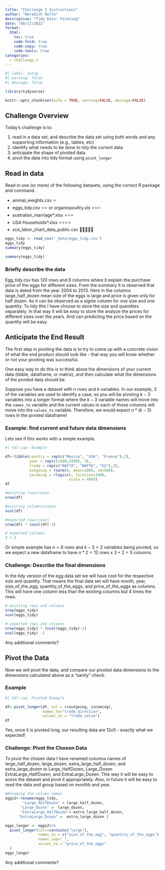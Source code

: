 ```yaml
---
title: "Challenge 3 Instructions"
author: "Meredith Rolfe"
description: "Tidy Data: Pivoting"
date: "08/17/2022"
format:
  html:
    toc: true
    code-fold: true
    code-copy: true
    code-tools: true
categories:
  - challenge_3
---
```


```r
#| label: setup
#| warning: false
#| message: false

library(tidyverse)

knitr::opts_chunk$set(echo = TRUE, warning=FALSE, message=FALSE)
```

## Challenge Overview

Today's challenge is to:

1.  read in a data set, and describe the data set using both words and any supporting information (e.g., tables, etc)
2.  identify what needs to be done to tidy the current data
3.  anticipate the shape of pivoted data
4.  pivot the data into tidy format using `pivot_longer`

## Read in data

Read in one (or more) of the following datasets, using the correct R package and command.

-   animal_weights.csv ⭐
-   eggs_tidy.csv ⭐⭐ or organicpoultry.xls ⭐⭐⭐
-   australian_marriage\*.xlsx ⭐⭐⭐
-   USA Households\*.xlsx ⭐⭐⭐⭐
-   sce_labor_chart_data_public.csv 🌟🌟🌟🌟🌟

```r
eggs_tidy <- read_csv('_data/eggs_tidy.csv')
eggs_tidy
summary(eggs_tidy)

```

```r
summary(eggs_tidy)

```
### Briefly describe the data

Egg_tidy.csv has 120 rows and 6 columns where it explain the purchase price of the eggs for different sizes. From the summary it is observed that data is dated from the year 2004 to 2013. Here in the columns large_half_dozen mean size of the eggs is large and price is given only for half dozen. As it can be observed as a signle column for one size and one quantity. To tidy this I have choose to store the size and quantities separately. In that way it will be easy to store the analyze the prices for different sizes over the years. And can predicting the price based on the quantity will be easy.

## Anticipate the End Result

The first step in pivoting the data is to try to come up with a concrete vision of what the end product *should* look like - that way you will know whether or not your pivoting was successful.

One easy way to do this is to think about the dimensions of your current data (tibble, dataframe, or matrix), and then calculate what the dimensions of the pivoted data should be.

Suppose you have a dataset with $n$ rows and $k$ variables. In our example, 3 of the variables are used to identify a case, so you will be pivoting $k-3$ variables into a longer format where the $k-3$ variable names will move into the `names_to` variable and the current values in each of those columns will move into the `values_to` variable. Therefore, we would expect $n * (k-3)$ rows in the pivoted dataframe!

### Example: find current and future data dimensions

Lets see if this works with a simple example.

```r
#| tbl-cap: Example

df<-tibble(country = rep(c("Mexico", "USA", "France"),2),
           year = rep(c(1980,1990), 3), 
           trade = rep(c("NAFTA", "NAFTA", "EU"),2),
           outgoing = rnorm(6, mean=1000, sd=500),
           incoming = rlogis(6, location=1000, 
                             scale = 400))
df

#existing rows/cases
nrow(df)

#existing columns/cases
ncol(df)

#expected rows/cases
nrow(df) * (ncol(df)-3)

# expected columns 
3 + 2
```

Or simple example has $n = 6$ rows and $k - 3 = 2$ variables being pivoted, so we expect a new dataframe to have $n * 2 = 12$ rows x $3 + 2 = 5$ columns.

### Challenge: Describe the final dimensions

In the tidy version of the egg data set we will have cost for the respective size and quantity. That means the final data set will have month, year, size_of_the_egg, quantity_of_the_eggs, and price_of_the_eggs as columns. This will have one column less than the existing columns but 4 times the rows.

```r
# existing rows and columns
nrow(eggs_tidy)
ncol(eggs_tidy)

```

```r
# expected rows and columns
nrow(eggs_tidy) * (ncol(eggs_tidy)-2)
ncol(eggs_tidy) -1

```
Any additional comments?

## Pivot the Data

Now we will pivot the data, and compare our pivoted data dimensions to the dimensions calculated above as a "sanity" check.

### Example

```r
#| tbl-cap: Pivoted Example

df<-pivot_longer(df, col = c(outgoing, incoming),
                 names_to="trade_direction",
                 values_to = "trade_value")
df
```

Yes, once it is pivoted long, our resulting data are $12x5$ - exactly what we expected!

### Challenge: Pivot the Chosen Data

To pivot the chosen data I have renamed columns names of large_half_dozen, large_dozen, extra_large_half_dozen, and extra_large_dozen to Large_HalfDozen, Large_Dozen ExtraLarge_HalfDozen, and ExtraLarge_Dozen. This way it will be easy to acess the dataset and pivot it appropriately. Also, in future it will be easy to read the data and group based on monthb and year.

```r
#Renaming the column names 
eggs2<-rename(eggs_tidy,
        "Large_HalfDozen" = large_half_dozen, 
       "Large_Dozen" =  large_dozen,
       "ExtraLarge_HalfDozen"= extra_large_half_dozen, 
      "ExtraLarge_Dozen" =  extra_large_dozen )
```

```r
eggs_longer <- eggs2%>%
  pivot_longer(cols=contains("large"),
               names_to = c("size_of_the_egg", "quantity_of_the_eggs"),
               names_sep="_",
               values_to = "price_of_the_eggs"
  )
eggs_longer

```

Any additional comments?

